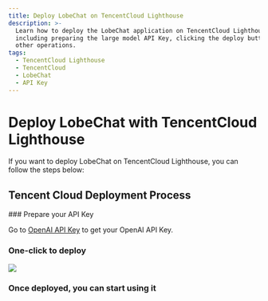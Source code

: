 ```yaml
---
title: Deploy LobeChat on TencentCloud Lighthouse
description: >-
  Learn how to deploy the LobeChat application on TencentCloud Lighthouse,
  including preparing the large model API Key, clicking the deploy button, and
  other operations.
tags:
  - TencentCloud Lighthouse
  - TencentCloud
  - LobeChat
  - API Key
---
```


# Deploy LobeChat with TencentCloud Lighthouse

If you want to deploy LobeChat on TencentCloud Lighthouse, you can follow the steps below:

## Tencent Cloud Deployment Process

<Steps>
  ### Prepare your API Key

  Go to [OpenAI API Key](https://platform.openai.com/account/api-keys) to get your OpenAI API Key.

  ### One-click to deploy

  [![][deploy-button-image]][deploy-link]

  ### Once deployed, you can start using it
</Steps>

[deploy-button-image]: https://cloudcache.tencent-cloud.com/qcloud/ui/static/static_source_business/d65fb782-4fb0-4348-ad85-f2943d6bee8f.svg
[deploy-link]: https://buy.tencentcloud.com/lighthouse?blueprintType=APP_OS&blueprintOfficialId=lhbp-6u0ti132&regionId=9&zone=ap-singapore-3&bundleId=bundle_starter_nmc_lin_med2_01&loginSet=AUTO&rule=true&from=lobechat

